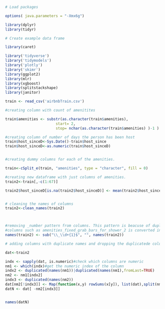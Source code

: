```{r}
# Load packages

options( java.parameters = "-Xmx6g")

library(dplyr)
library(tidyr)

# Create example data frame

library(caret)

library('tidyverse')
library('tidymodels')
library('plotly')
library('skimr')
library(ggplot2)
library(mlr)
library(xgboost)
library(splitstackshape)
library(janitor)

train <- read_csv('airbnbTrain.csv')

#creating column with count of amenitites

train$amenities <- substr(as.character(train$amenities),
                       start= 2, 
                       stop= nchar(as.character(train$amenities) )-1 )

#creating column of number of days the person has been host
train$host_sinceD<-Sys.Date()-train$host_since
train$host_sinceD<-as.numeric(train$host_sinceD)


#creating dummy columns for each of the amenities.

train<-cSplit_e(train, "amenities", type = "character", fill = 0)

#creating new dataframe with just columns of amenities.
train2<-train[,-c(1:67)]

train2$host_sinceD[is.na(train2$host_sinceD)] <- mean(train2$host_sinceD, na.rm = TRUE)


# cleaning the names of columns
train2<-clean_names(train2)



#removing _number pattern from columns. This pattern is beacuse of duplicated columns created after cleaning the names. Thus 
#columns such as amenities_fixed_grab_bars_for_shower_2 is converted into amenities_fixed_grab_bars_for_shower, result of this is duplicate named column.
names(train2) <- sub("\\_\\d+{1}$", "", names(train2))

# adding columns with duplicate names and dropping the duplicatede column.

dat<-train2

indx <- sapply(dat, is.numeric)#check which columns are numeric
nm1 <- which(indx)#get the numeric index of the column
indx2 <- duplicated(names(nm1))|duplicated(names(nm1),fromLast=TRUE)
nm2 <- nm1[indx2]
indx3 <- duplicated(names(nm2))
dat[nm2[!indx3]] <- Map(function(x,y) rowSums(x[y]), list(dat),split(nm2, names(nm2)))
datN <- dat[ -nm2[indx3]]


names(datN)


```

